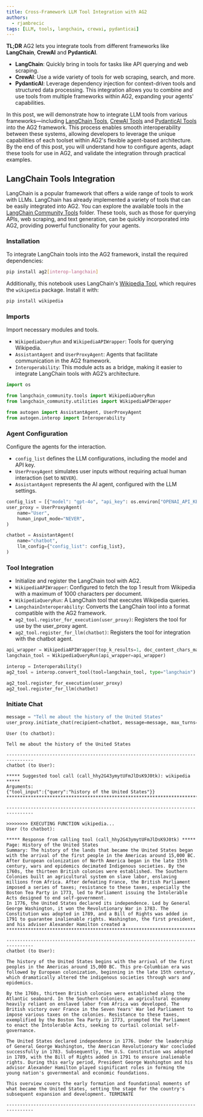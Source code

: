 ```yaml
---
title: Cross-Framework LLM Tool Integration with AG2
authors:
  - rjambrecic
tags: [LLM, tools, langchain, crewai, pydanticai]
---
```


**TL;DR**
AG2 lets you integrate tools from different frameworks like **LangChain**, **CrewAI** and **PydanticAI**.

- **LangChain**: Quickly bring in tools for tasks like API querying and web scraping.
- **CrewAI**: Use a wide variety of tools for web scraping, search, and more.
- **PydanticAI**: Leverage dependency injection for context-driven tools and structured data processing.
This integration allows you to combine and use tools from multiple frameworks within AG2, expanding your agents' capabilities.

In this post, we will demonstrate how to integrate LLM tools from various frameworks—including [LangChain Tools](https://python.langchain.com/v0.1/docs/modules/tools), 
[CrewAI Tools](https://github.com/crewAIInc/crewAI-tools/tree/main) and [PydanticAI Tools](https://ai.pydantic.dev/tools/) into the AG2 framework. 
This process enables smooth interoperability between these systems, allowing developers to leverage the unique capabilities of each toolset within AG2's flexible agent-based architecture. 
By the end of this post, you will understand how to configure agents, adapt these tools for use in AG2, and validate the integration through practical examples.

## LangChain Tools Integration

LangChain is a popular framework that offers a wide range of tools to work with LLMs. LangChain has already implemented a variety of tools that can be easily integrated into AG2. You can explore the available tools in the [LangChain Community Tools](https://github.com/langchain-ai/langchain/tree/master/libs/community/langchain_community/tools) folder. These tools, such as those for querying APIs, web scraping, and text generation, can be quickly incorporated into AG2, providing powerful functionality for your agents.

### Installation
To integrate LangChain tools into the AG2 framework, install the required dependencies:

```bash
pip install ag2[interop-langchain]
```

Additionally, this notebook uses LangChain's [Wikipedia Tool](https://api.python.langchain.com/en/latest/tools/langchain_community.tools.wikipedia.tool.WikipediaQueryRun.html), which requires the `wikipedia` package. Install it with:

```bash
pip install wikipedia
```

### Imports

Import necessary modules and tools.
- `WikipediaQueryRun` and `WikipediaAPIWrapper`: Tools for querying Wikipedia.
- `AssistantAgent` and `UserProxyAgent`: Agents that facilitate communication in the AG2 framework.
- `Interoperability`: This module acts as a bridge, making it easier to integrate LangChain tools with AG2’s architecture.

```python
import os

from langchain_community.tools import WikipediaQueryRun
from langchain_community.utilities import WikipediaAPIWrapper

from autogen import AssistantAgent, UserProxyAgent
from autogen.interop import Interoperability
```

### Agent Configuration

Configure the agents for the interaction.
- `config_list` defines the LLM configurations, including the model and API key.
- `UserProxyAgent` simulates user inputs without requiring actual human interaction (set to `NEVER`).
- `AssistantAgent` represents the AI agent, configured with the LLM settings.

```python
config_list = [{"model": "gpt-4o", "api_key": os.environ["OPENAI_API_KEY"]}]
user_proxy = UserProxyAgent(
    name="User",
    human_input_mode="NEVER",
)

chatbot = AssistantAgent(
    name="chatbot",
    llm_config={"config_list": config_list},
)
```

### Tool Integration

- Initialize and register the LangChain tool with AG2.
- `WikipediaAPIWrapper`: Configured to fetch the top 1 result from Wikipedia with a maximum of 1000 characters per document.
- `WikipediaQueryRun`: A LangChain tool that executes Wikipedia queries.
- `LangchainInteroperability`: Converts the LangChain tool into a format compatible with the AG2 framework.
- `ag2_tool.register_for_execution(user_proxy)`: Registers the tool for use by the user_proxy agent.
- `ag2_tool.register_for_llm(chatbot)`: Registers the tool for integration with the chatbot agent.

```python
api_wrapper = WikipediaAPIWrapper(top_k_results=1, doc_content_chars_max=1000)
langchain_tool = WikipediaQueryRun(api_wrapper=api_wrapper)

interop = Interoperability()
ag2_tool = interop.convert_tool(tool=langchain_tool, type="langchain")

ag2_tool.register_for_execution(user_proxy)
ag2_tool.register_for_llm(chatbot)
```

### Initiate Chat
```python
message = "Tell me about the history of the United States"
user_proxy.initiate_chat(recipient=chatbot, message=message, max_turns=2)
```

```console
User (to chatbot):

Tell me about the history of the United States

--------------------------------------------------------------------------------
chatbot (to User):

***** Suggested tool call (call_hhy2G43ymytUFmJlDsK9J0tk): wikipedia *****
Arguments: 
{"tool_input":{"query":"history of the United States"}}
**************************************************************************

--------------------------------------------------------------------------------

>>>>>>>> EXECUTING FUNCTION wikipedia...
User (to chatbot):

***** Response from calling tool (call_hhy2G43ymytUFmJlDsK9J0tk) *****
Page: History of the United States
Summary: The history of the lands that became the United States began with the arrival of the first people in the Americas around 15,000 BC. After European colonization of North America began in the late 15th century, wars and epidemics decimated Indigenous societies. By the 1760s, the thirteen British colonies were established. The Southern Colonies built an agricultural system on slave labor, enslaving millions from Africa. After defeating France, the British Parliament imposed a series of taxes; resistance to these taxes, especially the Boston Tea Party in 1773, led to Parliament issuing the Intolerable Acts designed to end self-government.
In 1776, the United States declared its independence. Led by General George Washington, it won the Revolutionary War in 1783. The Constitution was adopted in 1789, and a Bill of Rights was added in 1791 to guarantee inalienable rights. Washington, the first president, and his adviser Alexander Hamilton created a
**********************************************************************

--------------------------------------------------------------------------------
chatbot (to User):

The history of the United States begins with the arrival of the first peoples in the Americas around 15,000 BC. This pre-Columbian era was followed by European colonization, beginning in the late 15th century, which dramatically altered the indigenous societies through wars and epidemics.

By the 1760s, thirteen British colonies were established along the Atlantic seaboard. In the Southern Colonies, an agricultural economy heavily reliant on enslaved labor from Africa was developed. The British victory over France in the Seven Years' War led Parliament to impose various taxes on the colonies. Resistance to these taxes, exemplified by the Boston Tea Party in 1773, prompted the Parliament to enact the Intolerable Acts, seeking to curtail colonial self-governance.

The United States declared independence in 1776. Under the leadership of General George Washington, the American Revolutionary War concluded successfully in 1783. Subsequently, the U.S. Constitution was adopted in 1789, with the Bill of Rights added in 1791 to ensure inalienable rights. During this early period, President George Washington and his advisor Alexander Hamilton played significant roles in forming the young nation's governmental and economic foundations.

This overview covers the early formation and foundational moments of what became the United States, setting the stage for the country's subsequent expansion and development. TERMINATE

--------------------------------------------------------------------------------
```


